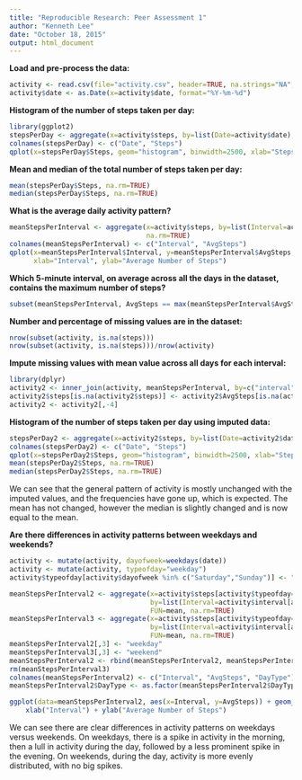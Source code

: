 ```yaml
---
title: "Reproducible Research: Peer Assessment 1"
author: "Kenneth Lee"
date: "October 18, 2015"
output: html_document
---
```


**Load and pre-process the data:**

```r
activity <- read.csv(file="activity.csv", header=TRUE, na.strings="NA", stringsAsFactors=FALSE)
activity$date <- as.Date(x=activity$date, format="%Y-%m-%d")
```

**Histogram of the number of steps taken per day:**

```r
library(ggplot2)
stepsPerDay <- aggregate(x=activity$steps, by=list(Date=activity$date), FUN=sum)
colnames(stepsPerDay) <- c("Date", "Steps")
qplot(x=stepsPerDay$Steps, geom="histogram", binwidth=2500, xlab="Steps Per Day", ylab="Count")
```

**Mean and median of the total number of steps taken per day:**

```r
mean(stepsPerDay$Steps, na.rm=TRUE)
median(stepsPerDay$Steps, na.rm=TRUE)
```

**What is the average daily activity pattern?**

```r
meanStepsPerInterval <- aggregate(x=activity$steps, by=list(Interval=activity$interval), FUN=mean,
                                  na.rm=TRUE)
colnames(meanStepsPerInterval) <- c("Interval", "AvgSteps")
qplot(x=meanStepsPerInterval$Interval, y=meanStepsPerInterval$AvgSteps, geom="line", 
      xlab="Interval", ylab="Average Number of Steps")
```

**Which 5-minute interval, on average across all the days in the dataset, contains the maximum number of steps?**

```r
subset(meanStepsPerInterval, AvgSteps == max(meanStepsPerInterval$AvgSteps))
```

**Number and percentage of missing values are in the dataset:**

```r
nrow(subset(activity, is.na(steps)))
nrow(subset(activity, is.na(steps)))/nrow(activity)
```

**Impute missing values with mean value across all days for each interval:**

```r
library(dplyr)
activity2 <- inner_join(activity, meanStepsPerInterval, by=c("interval"="Interval"))
activity2$steps[is.na(activity2$steps)] <- activity2$AvgSteps[is.na(activity2$steps)]
activity2 <- activity2[,-4]
```

**Histogram of the number of steps taken per day using imputed data:**

```r
stepsPerDay2 <- aggregate(x=activity2$steps, by=list(Date=activity2$date), FUN=sum)
colnames(stepsPerDay2) <- c("Date", "Steps")
qplot(x=stepsPerDay2$Steps, geom="histogram", binwidth=2500, xlab="Steps Per Day", ylab="Count")
mean(stepsPerDay2$Steps, na.rm=TRUE)
median(stepsPerDay2$Steps, na.rm=TRUE)
```

We can see that the general pattern of activity is mostly unchanged with the imputed values, and the frequencies have gone up, which is expected.  The mean has not changed, however the median is slightly changed and is now equal to the mean.

**Are there differences in activity patterns between weekdays and weekends?**

```r
activity <- mutate(activity, dayofweek=weekdays(date))
activity <- mutate(activity, typeofday="weekday")
activity$typeofday[activity$dayofweek %in% c("Saturday","Sunday")] <- "weekend"

meanStepsPerInterval2 <- aggregate(x=activity$steps[activity$typeofday=="weekday"],
                                   by=list(Interval=activity$interval[activity$typeofday=="weekday"]),
                                   FUN=mean, na.rm=TRUE)
meanStepsPerInterval3 <- aggregate(x=activity$steps[activity$typeofday=="weekend"],
                                   by=list(Interval=activity$interval[activity$typeofday=="weekend"]),
                                   FUN=mean, na.rm=TRUE)
meanStepsPerInterval2[,3] <- "weekday"
meanStepsPerInterval3[,3] <- "weekend"
meanStepsPerInterval2 <- rbind(meanStepsPerInterval2, meanStepsPerInterval3)
rm(meanStepsPerInterval3)
colnames(meanStepsPerInterval2) <- c("Interval", "AvgSteps", "DayType")
meanStepsPerInterval2$DayType <- as.factor(meanStepsPerInterval2$DayType)

ggplot(data=meanStepsPerInterval2, aes(x=Interval, y=AvgSteps)) + geom_line() + facet_grid(.~DayType) +
    xlab("Interval") + ylab("Average Number of Steps")
```

We can see there are clear differences in activity patterns on weekdays versus weekends.  On weekdays, there is a spike in activity in the morning, then a lull in activity during the day, followed by a less prominent spike in the evening.  On weekends, during the day, activity is more evenly distributed, with no big spikes.
